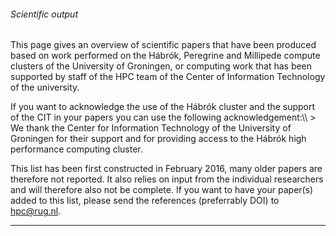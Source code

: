 ====== Scientific output ======

This page gives an overview of scientific papers that have been produced based on work performed on the Hábrók, Peregrine and Millipede compute clusters of the University of Groningen, or computing work that has been supported by staff of the HPC team of the Center of Information Technology of the university.

If you want to acknowledge the use of the Hábrók cluster and the support of the CIT in your papers you can use the following acknowledgement:\\
> We thank the Center for Information Technology of the University of Groningen for their support and for providing access to the Hábrók high performance computing cluster.

This list has been first constructed in February 2016, many older papers are therefore not reported. It also relies on input from the individual researchers and will therefore also not be complete. If you want to have your paper(s) added to this list, please send the references (preferrably DOI) to [[hpc@rug.nl]].

----
